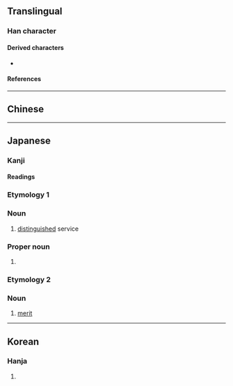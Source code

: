 {{also|勳}}
{{character info}}
==Translingual==
{{CJKV-forms|勛|勋|勲|勳}}

===Han character===
{{Han char|rn=19|rad=力|as=13|sn=15|four=|canj=HSF|ids=⿱動灬(GTJK)}}

====Derived characters====
* {{l|mul|[[𤑛]], [[𪮼]], [[𭨌]]}} <!-- Note: [[𤑕]], [[𪴚]], [[𬟓]] is derived from ⿺熏力 not ⿱動灬 -->

====References====
{{Han ref|kx=0149.351|dkj=02463|dj=0337.190|hdz=10381.110|uh=52F2}}

----

==Chinese==
{{zh-see|勛|v}}

----

==Japanese==
{{ja-kanji forms|勲|勳}}

===Kanji===
{{ja-kanji|grade=c|rs=力13|kyu=勳}}

====Readings====
{{ja-readings
|on=くん
|kun=いさお-
}}

===Etymology 1===
{{ja-kanjitab|いさお|yomi=k|alt=功}}

===Noun===
{{ja-noun|いさお|hhira=いさを}}

# [[distinguished]] service

===Proper noun===
{{ja-pos|いさお|proper|hhira=いさを}}

# {{given name|ja|male|sort=いさお}}

===Etymology 2===
{{ja-kanjitab|くん|yomi=o}}

===Noun===
{{ja-noun|くん}}

# [[merit]]

----

==Korean==

===Hanja===
{{ko-hanja|hangeul=훈|rv=hun|mr=hun}}

# {{rfdef|ko|sort=力13}}